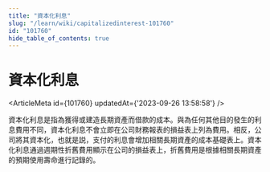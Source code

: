 ```yaml
---
title: "資本化利息"
slug: "/learn/wiki/capitalizedinterest-101760"
id: "101760"
hide_table_of_contents: true
---
```



# 資本化利息

<ArticleMeta id={101760} updatedAt={'2023-09-26 13:58:58'} />
<div className='border-solid border-b border-t-0 my-4 border-[var(--ifm-color-gray-300)]' />

資本化利息是指為獲得或建造長期資產而借款的成本。與為任何其他目的發生的利息費用不同，資本化利息不會立即在公司財務報表的損益表上列為費用。相反，公司將其資本化，也就是説，支付的利息會增加相關長期資產的成本基礎表上。資本化利息通過週期性折舊費用顯示在公司的損益表上，折舊費用是根據相關長期資產的預期使用壽命進行記錄的。
